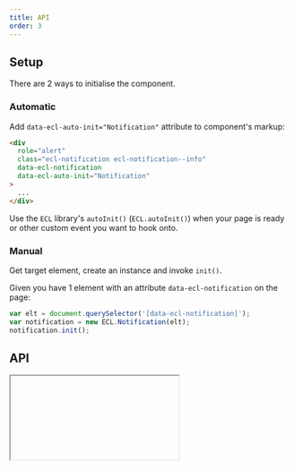 ```yaml
---
title: API
order: 3
---
```



## Setup

There are 2 ways to initialise the component.

### Automatic

Add `data-ecl-auto-init="Notification"` attribute to component's markup:

```html
<div
  role="alert"
  class="ecl-notification ecl-notification--info"
  data-ecl-notification
  data-ecl-auto-init="Notification"
>
  ...
</div>
```

Use the `ECL` library's `autoInit()` (`ECL.autoInit()`) when your page is ready or other custom event you want to hook onto.

### Manual

Get target element, create an instance and invoke `init()`.

Given you have 1 element with an attribute `data-ecl-notification` on the page:

```js
var elt = document.querySelector('[data-ecl-notification]');
var notification = new ECL.Notification(elt);
notification.init();
```

## API

<Iframe url="../../../../apis/ec/Notification.html" />
